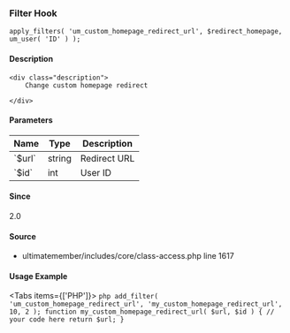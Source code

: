 
### Filter Hook    
    
```
apply_filters( 'um_custom_homepage_redirect_url', $redirect_homepage, um_user( 'ID' ) );
```

#### Description
    <div class="description">
        Change custom homepage redirect
 
    </div>

#### Parameters
            
<table className="table-auto mt-2 border dark:border-gray-500 p-5 text-sm text-left">
<thead>
<tr>
<th  className="px-3">Name</th>
<th  className="px-3">Type</th>
<th  className="px-3">Description</th>
</tr>
</thead>
<tbody>
               <tr >
               <td className="px-3 py-2">`$url`</td>
               <td className="px-3 py-2">string</td>
               <td className="px-3 py-2 text-sm">Redirect URL</td>
               </tr>
               <tr >
               <td className="px-3 py-2">`$id`</td>
               <td className="px-3 py-2">int</td>
               <td className="px-3 py-2 text-sm">User ID</td>
               </tr>
</tbody>
</table>

#### Since
<div class="description">
2.0
</div>

#### Source
  - <Link href="/developer/files/includes-core-class-access#source-view.1617">ultimatemember/includes/core/class-access.php</Link> <Link href="/developer/files/includes-core-class-access#source-view.1617">line 1617</Link>



#### Usage Example

<Tabs items={['PHP']}>
    <Tab>
    ```php
    add_filter( 'um_custom_homepage_redirect_url', 'my_custom_homepage_redirect_url', 10, 2 );
 function my_custom_homepage_redirect_url( $url, $id ) {
     // your code here
     return $url;
 }
    ```
    </Tab>
</Tabs>
